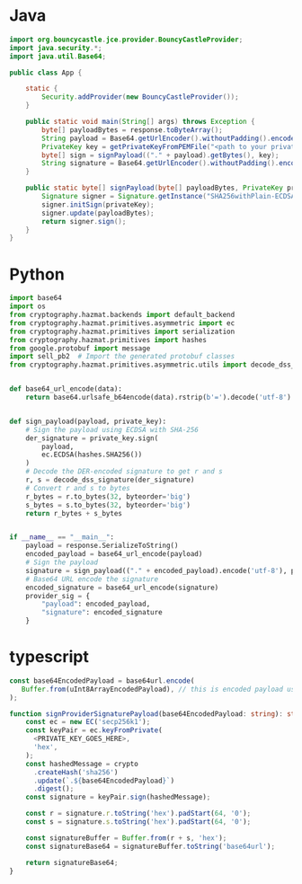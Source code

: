 # Java
```java
import org.bouncycastle.jce.provider.BouncyCastleProvider;
import java.security.*;
import java.util.Base64;

public class App {

    static {
        Security.addProvider(new BouncyCastleProvider());
    }

    public static void main(String[] args) throws Exception {
        byte[] payloadBytes = response.toByteArray();
        String payload = Base64.getUrlEncoder().withoutPadding().encodeToString(payloadBytes);
        PrivateKey key = getPrivateKeyFromPEMFile("<path to your private key>");
        byte[] sign = signPayload(("." + payload).getBytes(), key);
        String signature = Base64.getUrlEncoder().withoutPadding().encodeToString(sign);
    }

    public static byte[] signPayload(byte[] payloadBytes, PrivateKey privateKey) throws Exception {
        Signature signer = Signature.getInstance("SHA256withPlain-ECDSA", "BC");
        signer.initSign(privateKey);
        signer.update(payloadBytes);
        return signer.sign();
    }
}
```

# Python
```python
import base64
import os
from cryptography.hazmat.backends import default_backend
from cryptography.hazmat.primitives.asymmetric import ec
from cryptography.hazmat.primitives import serialization
from cryptography.hazmat.primitives import hashes
from google.protobuf import message
import sell_pb2  # Import the generated protobuf classes
from cryptography.hazmat.primitives.asymmetric.utils import decode_dss_signature


def base64_url_encode(data):
    return base64.urlsafe_b64encode(data).rstrip(b'=').decode('utf-8')


def sign_payload(payload, private_key):
    # Sign the payload using ECDSA with SHA-256
    der_signature = private_key.sign(
        payload,
        ec.ECDSA(hashes.SHA256())
    )
    # Decode the DER-encoded signature to get r and s
    r, s = decode_dss_signature(der_signature)
    # Convert r and s to bytes
    r_bytes = r.to_bytes(32, byteorder='big')
    s_bytes = s.to_bytes(32, byteorder='big')
    return r_bytes + s_bytes


if __name__ == "__main__":
    payload = response.SerializeToString()
    encoded_payload = base64_url_encode(payload)
    # Sign the payload
    signature = sign_payload(("." + encoded_payload).encode('utf-8'), private_key)
    # Base64 URL encode the signature
    encoded_signature = base64_url_encode(signature)
    provider_sig = {
        "payload": encoded_payload,
        "signature": encoded_signature
    }
```

# typescript
```typescript
const base64EncodedPayload = base64url.encode(
   Buffer.from(uInt8ArrayEncodedPayload), // this is encoded payload using protobuf
);

function signProviderSignaturePayload(base64EncodedPayload: string): string {
    const ec = new EC('secp256k1');
    const keyPair = ec.keyFromPrivate(
      <PRIVATE_KEY_GOES_HERE>,
      'hex',
    );
    const hashedMessage = crypto
      .createHash('sha256')
      .update(`.${base64EncodedPayload}`)
      .digest();
    const signature = keyPair.sign(hashedMessage);

    const r = signature.r.toString('hex').padStart(64, '0');
    const s = signature.s.toString('hex').padStart(64, '0');

    const signatureBuffer = Buffer.from(r + s, 'hex');
    const signatureBase64 = signatureBuffer.toString('base64url');

    return signatureBase64;
}
```
